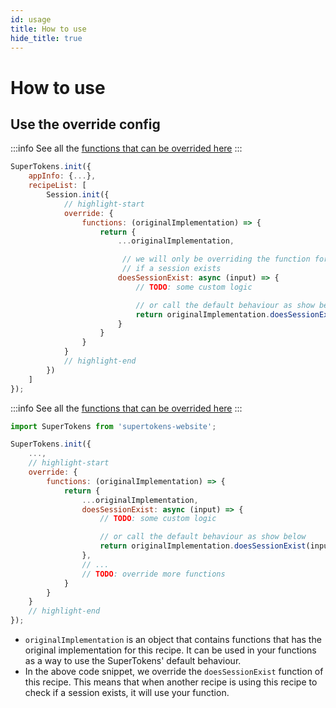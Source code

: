 ```yaml
---
id: usage
title: How to use
hide_title: true
---
```


# How to use

## Use the override config


<FrontendSDKTabs>
<TabItem value="reactjs">

:::info
See all the [functions that can be overrided here](https://supertokens.io/docs/auth-react/interfaces/recipe_session.RecipeInterface.html)
:::

```jsx
SuperTokens.init({
    appInfo: {...},
    recipeList: [
        Session.init({
            // highlight-start
            override: {
                functions: (originalImplementation) => {
                    return {
                        ...originalImplementation,

                         // we will only be overriding the function for checking
                         // if a session exists
                        doesSessionExist: async (input) => {
                            // TODO: some custom logic

                            // or call the default behaviour as show below
                            return originalImplementation.doesSessionExist(input);
                        }
                    }
                }
            }
            // highlight-end 
        })
    ]
});
```
</TabItem>

<TabItem value="vanillajs">

:::info
See all the [functions that can be overrided here](https://supertokens.io/docs/website/interfaces/RecipeInterface.html)
:::

```jsx
import SuperTokens from 'supertokens-website';

SuperTokens.init({
    ...,
    // highlight-start
    override: {
        functions: (originalImplementation) => {
            return {
                ...originalImplementation,
                doesSessionExist: async (input) => {
                    // TODO: some custom logic

                    // or call the default behaviour as show below
                    return originalImplementation.doesSessionExist(input);
                },
                // ...
                // TODO: override more functions
            }
        }
    }
    // highlight-end
});
```
</TabItem>
</FrontendSDKTabs>

- `originalImplementation` is an object that contains functions that has the original implementation for this recipe. It can be used in your functions as a way to use the SuperTokens' default behaviour.
- In the above code snippet, we override the `doesSessionExist` function of this recipe. This means that when another recipe is using this recipe to check if a session exists, it will use your function.